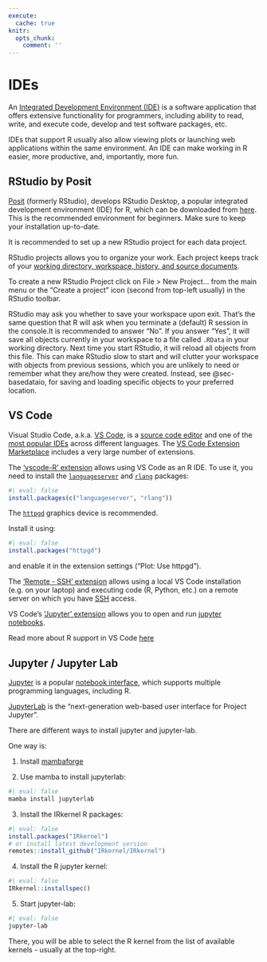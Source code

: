 ```yaml
---
execute:
  cache: true
knitr:
  opts_chunk: 
    comment: ''
---
```

# IDEs

An [Integrated Development Environment 
(IDE)](https://en.wikipedia.org/wiki/Integrated_development_environment) 
is a software application that offers extensive functionality for programmers, 
including ability to read, write, and execute code, develop and test software 
packages, etc.  

IDEs that support R usually also allow viewing plots or launching web 
applications within the same environment. An IDE can make working in R easier, 
more productive, and, importantly, more fun.

## RStudio by Posit

[Posit](https://posit.co/){target="_blank"} (formerly RStudio), develops 
RStudio Desktop, a popular integrated development environment (IDE) for R, which can be
downloaded from [here](https://posit.co/downloads/){target="_blank"}. This is 
the recommended environment for beginners. Make sure to keep your installation 
up-to-date.  

It is recommended to set up a new RStudio project for each data project.

RStudio projects allows you to organize your work. Each project keeps track of 
your [working directory, workspace, history, and source documents](https://support.rstudio.com/hc/en-us/articles/200526207-Using-RStudio-Projects).

To create a new RStudio Project click on File > New Project... from the main 
menu or the "Create a project" icon (second from top-left usually) in the 
RStudio toolbar.

::: callout-tip
RStudio may ask you whether to save your workspace upon exit. That's the same question
that R will ask when you terminate a (default) R session in the console.It is 
recommended to answer "No". If you answer "Yes", it will save all objects currently in 
your workspace to a file called `.RData` in your working directory. Next time you start 
RStudio, it will reload all objects from this file. This can make RStudio
slow to start and will clutter your workspace with objects from previous
sessions, which you are unlikely to need or remember what they are/how they were 
created. Instead, see @sec-basedataio, for saving and loading specific objects to your 
preferred location.
:::

## VS Code {#vscode}

Visual Studio Code, a.k.a. [VS Code](https://code.visualstudio.com/){target="_blank"},
is a [source code editor](https://en.wikipedia.org/wiki/Source-code_editor){target="_blank"} 
and one of the 
[most popular IDEs](https://insights.stackoverflow.com/survey/2021#most-popular-technologies-new-collab-tools){target="_blank"}
across different languages. The 
[VS Code Extension Marketplace](https://code.visualstudio.com/docs/editor/extension-marketplace){target="_blank"} 
includes a very large number of extensions.

The ['vscode-R' extension](https://github.com/REditorSupport/vscode-R) allows
using VS Code as an R IDE. To use it, you need to install the 
[`languageserver`](https://github.com/REditorSupport/languageserver) 
and [`rlang`](https://cran.r-project.org/web/packages/rlang/index.html) 
packages:

```r
#| eval: false
install.packages(c("languageserver", "rlang"))
```

The [`httpgd`](https://github.com/nx10/httpgd){target="_blank"} graphics 
device is recommended.

Install it using:

```r
#| eval: false
install.packages("httpgd")
```

and enable it in the extension settings ("Plot: Use httpgd").


The ['Remote - SSH' extension](https://marketplace.visualstudio.com/items?itemName=ms-vscode-remote.remote-ssh-edit){target="_blank"} 
allows using a local VS Code installation (e.g. on your laptop) and executing 
code (R, Python, etc.) on a remote server on which you have 
[SSH](https://en.wikipedia.org/wiki/Secure_Shell){target="_blank"} access.
<br>

VS Code's ['Jupyter' extension](https://marketplace.visualstudio.com/items?itemName=ms-toolsai.jupyter) 
allows you to open and run [jupyter notebooks](#jupyter).
<br>

Read more about R support in VS Code [here](https://code.visualstudio.com/docs/languages/r){target="_blank"}

## Jupyter / Jupyter Lab {#jupyter}

[Jupyter](https://jupyter.org/){target="_blank"} is a popular 
[notebook interface](https://en.wikipedia.org/wiki/Notebook_interface){target="_blank"},
which supports multiple programming languages, including R.

[JupyterLab](https://jupyterlab.readthedocs.io/en/stable/){target="_blank"} is 
the "next-generation web-based user interface for Project Jupyter".

There are different ways to install jupyter and jupyter-lab.

One way is:

1. Install [mambaforge](https://github.com/conda-forge/miniforge#mambaforge){target="_blank"}

2. Use mamba to install jupyterlab:

```sh
#| eval: false
mamba install jupyterlab
```

3. Install the IRkernel R packages:
```r
#| eval: false
install.packages("IRkernel")
# or install latest development version
remotes::install_github("IRkernel/IRkernel")
```

4. Install the R jupyter kernel:
```r
#| eval: false
IRkernel::installspec()
```

5. Start jupyter-lab:
```sh
#| eval: false
jupyter-lab
```

There, you will be able to select the R kernel from the list of available
kernels - usually at the top-right.
